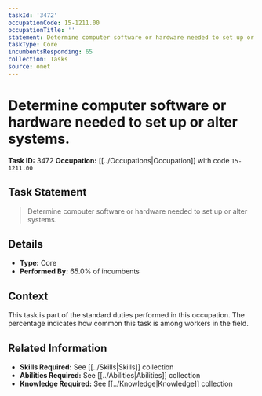 ```yaml
---
taskId: '3472'
occupationCode: 15-1211.00
occupationTitle: ''
statement: Determine computer software or hardware needed to set up or alter systems.
taskType: Core
incumbentsResponding: 65
collection: Tasks
source: onet
---
```

# Determine computer software or hardware needed to set up or alter systems.

**Task ID:** 3472
**Occupation:** [[../Occupations|Occupation]] with code `15-1211.00`

## Task Statement

> Determine computer software or hardware needed to set up or alter systems.

## Details

- **Type:** Core
- **Performed By:** 65.0% of incumbents

## Context

This task is part of the standard duties performed in this occupation. The percentage indicates how common this task is among workers in the field.

## Related Information

- **Skills Required:** See [[../Skills|Skills]] collection
- **Abilities Required:** See [[../Abilities|Abilities]] collection
- **Knowledge Required:** See [[../Knowledge|Knowledge]] collection
